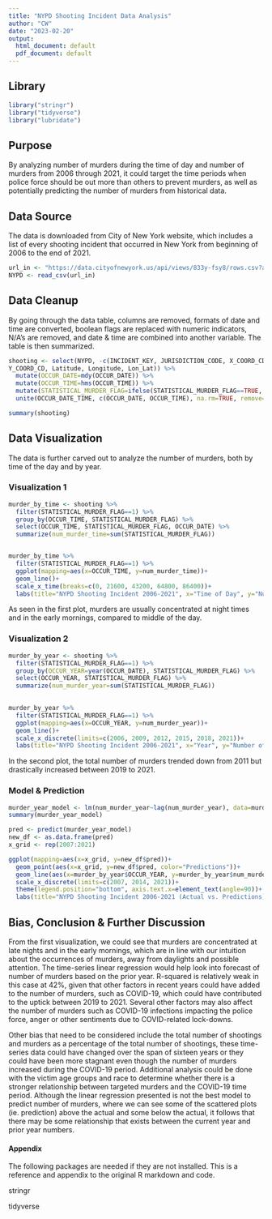 ---
title: "NYPD Shooting Incident Data Analysis"
author: "CW"
date: "2023-02-20"
output:
  html_document: default
  pdf_document: default
---

## Library
```{r libraries}
library("stringr")
library("tidyverse")
library("lubridate")
```
## Purpose
By analyzing number of murders during the time of day and number of murders from 2006 through 2021, it could target the time periods when police force should be out more than others to prevent murders, as well as potentially predicting the number of murders from historical data. 


## Data Source

The data is downloaded from City of New York website, which includes a list of every shooting incident that occurred in New York from beginning of 2006 to the end of 2021.

```{r csv_import}
url_in <- "https://data.cityofnewyork.us/api/views/833y-fsy8/rows.csv?accessType=DOWNLOAD"
NYPD <- read_csv(url_in)
```

## Data Cleanup

By going through the data table, columns are removed, formats of date and time are converted, boolean flags are replaced with numeric indicators, N/A's are removed, and date & time are combined into another variable.  The table is then summarized.

```{r shooting}
shooting <- select(NYPD, -c(INCIDENT_KEY, JURISDICTION_CODE, X_COORD_CD,
Y_COORD_CD, Latitude, Longitude, Lon_Lat)) %>%
  mutate(OCCUR_DATE=mdy(OCCUR_DATE)) %>%
  mutate(OCCUR_TIME=hms(OCCUR_TIME)) %>%
  mutate(STATISTICAL_MURDER_FLAG=ifelse(STATISTICAL_MURDER_FLAG==TRUE, 1, -1)) %>%
  unite(OCCUR_DATE_TIME, c(OCCUR_DATE, OCCUR_TIME), na.rm=TRUE, remove=FALSE)

summary(shooting)
```

## Data Visualization

The data is further carved out to analyze the number of murders, both by time of the day and by year.

### Visualization 1

```{r murder_by_time}
murder_by_time <- shooting %>%
  filter(STATISTICAL_MURDER_FLAG==1) %>%
  group_by(OCCUR_TIME, STATISTICAL_MURDER_FLAG) %>%
  select(OCCUR_TIME, STATISTICAL_MURDER_FLAG, OCCUR_DATE) %>%
  summarize(num_murder_time=sum(STATISTICAL_MURDER_FLAG))


murder_by_time %>%
  filter(STATISTICAL_MURDER_FLAG==1) %>%
  ggplot(mapping=aes(x=OCCUR_TIME, y=num_murder_time))+
  geom_line()+
  scale_x_time(breaks=c(0, 21600, 43200, 64800, 86400))+
  labs(title="NYPD Shooting Incident 2006-2021", x="Time of Day", y="Number of Murders")
```  

As seen in the first plot, murders are usually concentrated at night times and in the early mornings, compared to middle of the day.  

### Visualization 2

```{r murder_by_year}
murder_by_year <- shooting %>%
  filter(STATISTICAL_MURDER_FLAG==1) %>%
  group_by(OCCUR_YEAR=year(OCCUR_DATE), STATISTICAL_MURDER_FLAG) %>%
  select(OCCUR_YEAR, STATISTICAL_MURDER_FLAG) %>%
  summarize(num_murder_year=sum(STATISTICAL_MURDER_FLAG))
  

murder_by_year %>%
  filter(STATISTICAL_MURDER_FLAG==1) %>%
  ggplot(mapping=aes(x=OCCUR_YEAR, y=num_murder_year))+
  geom_line()+
  scale_x_discrete(limits=c(2006, 2009, 2012, 2015, 2018, 2021))+
  labs(title="NYPD Shooting Incident 2006-2021", x="Year", y="Number of Murders")
```

In the second plot, the total number of murders trended down from 2011 but drastically increased between 2019 to 2021.  

### Model & Prediction

```{r murder_year_model}
murder_year_model <- lm(num_murder_year~lag(num_murder_year), data=murder_by_year)
summary(murder_year_model)

pred <- predict(murder_year_model)
new_df <- as.data.frame(pred)
x_grid <- rep(2007:2021)

ggplot(mapping=aes(x=x_grid, y=new_df$pred))+
  geom_point(aes(x=x_grid, y=new_df$pred, color="Predictions"))+
  geom_line(aes(x=murder_by_year$OCCUR_YEAR, y=murder_by_year$num_murder_year, color="Actuals"))+
  scale_x_discrete(limits=c(2007, 2014, 2021))+
  theme(legend.position="bottom", axis.text.x=element_text(angle=90))+
  labs(title="NYPD Shooting Incident 2006-2021 (Actual vs. Predictions)", x="Year", y="Number of Murders")
```

## Bias, Conclusion & Further Discussion
From the first visualization, we could see that murders are concentrated at late nights and in the early mornings, which are in line with our intuition about the occurrences of murders, away from daylights and possible attention.  The time-series linear regression would help look into forecast of number of murders based on the prior year.  R-squared is relatively weak in this case at 42%, given that other factors in recent years could have added to the number of murders, such as COVID-19, which could have contributed to the uptick between 2019 to 2021.  Several other factors may also affect the number of murders such as COVID-19 infections impacting the police force, anger or other sentiments due to COVID-related lock-downs.  

Other bias that need to be considered include the total number of shootings and murders as a percentage of the total number of shootings, these time-series data could have changed over the span of sixteen years or they could have been more stagnant even though the number of murders increased during the COVID-19 period.  Additional analysis could be done with the victim age groups and race to determine whether there is a stronger relationship between targeted murders and the COVID-19 time period.  Although the linear regression presented is not the best model to predict number of murders, where we can see some of the scattered plots (ie. prediction) above the actual and some below the actual, it follows that there may be some relationship that exists between the current year and prior year numbers.  
  



#### Appendix
The following packages are needed if they are not installed.  This is a reference and appendix to the original R markdown and code.


stringr

tidyverse

